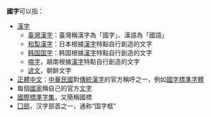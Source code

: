 '''國字'''可以指：

*[[漢字|漢字]]
** [[臺灣漢字|臺灣漢字]]：臺灣稱漢字為「國字」、漢語為「國語」
** [[和製漢字|和製漢字]]：日本根據[[漢字|漢字]]特點自行創造的文字
** [[韩国国字|韩国国字]]：韩国根據[[漢字|漢字]]特點自行創造的文字
** [[喃字|喃字]]，越南根據[[漢字|漢字]]特點自行創造的文字
** [[谚文|谚文]]，朝鲜文字
* [[正體中文|正體中文]]：[[中華民國|中華民國]]對[[傳統漢字|傳統漢字]]的官方稱呼之一，例如[[國字標準字體|國字標準字體]]
* 每個[[國家|國家]]稱自己的官方[[文字|文字]]
* [[國際標準字集|國際標準字集]]，又簡稱國標
* [[囗部|囗部]]，汉字部首之一，通称“国字框”

{{disambiguation|cat=二字消歧义}}